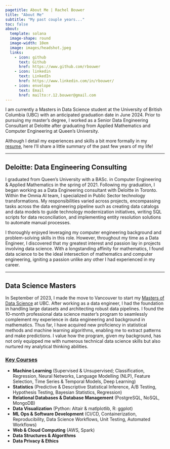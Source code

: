 ```yaml
---
pagetitle: About Me | Rachel Bouwer
title: "About Me"
subtitle: "My past couple years..."
toc: false
about:
  template: solana
  image-shape: round
  image-width: 10em
  image: images/headshot.jpeg
  links:
    - icon: github
      text: Github
      href: https://www.github.com/rbouwer
    - icon: linkedin
      text: LinkedIn
      href: https://www.linkedin.com/in/rbouwer/
    - icon: envelope
      text: Email
      href: mailto:r.12.bouwer@gmail.com
---
```


I am currently a Masters in Data Science student at the University of British Columbia (UBC) with an anticipated graduation date in June 2024. Prior to pursuing my master's degree, I worked as a Senior Data Engineering Consultant at Deloitte after graduating from Applied Mathematics and Computer Engineering at Queen's University.

Although I detail my experiences and skills a bit more formally in my [resume](resume.qmd), here I'll share a little summary of the past few years of my life! 

---

## Deloitte: Data Engineering Consulting
I graduated from Queen’s University with a BASc. in Computer Engineering & Applied Mathematics in the spring of 2021. Following my graduation, I began working as a Data Engineering consultant with Deloitte in Toronto. Within the Omnia AI team, I specialized in Public Sector technology transformations. My responsibilities varied across projects, encompassing tasks across the data engineering pipeline such as creating data catalogs and data models to guide technology modernization initiatives, writing SQL scripts for data reconciliation, and implementing entity resolution solutions to automate manual processes.

I thoroughly enjoyed leveraging my computer engineering background and problem-solving skills in this role. However, throughout my time as a Data Engineer, I discovered that my greatest interest and passion lay in projects involving data science. With a longstanding affinity for mathematics, I found data science to be the ideal intersection of mathematics and computer engineering, igniting a passion unlike any other I had experienced in my career.

---

## Data Science Masters
In September of 2023, I made the move to Vancouver to start my [Masters of Data Science](https://masterdatascience.ubc.ca/) at UBC. After working as a data engineer, I had the foundation in handling large datasets and architecting robust data pipelines. I found the 10-month professional data science master’s program to seamlessly complement my experience in data engineering and background in mathematics. Thus far, I have acquired new proficiency in statistical methods and machine learning algorithms, enabling me to extract patterns and make predictions. I value how the program, given my background, has not only equipped me with numerous technical data science skills but also nurtured my analytical thinking abilities.

### [Key Courses](https://ubc-mds.github.io/descriptions/)
- **Machine Learning** (Supervised & Unsupervised; Classification, Regression, Neural Networks, Language Modelling (NLP), Feature Selection, Time Series & Temporal Models, Deep Learning)
- **Statistics** (Predictive & Descriptive Statistical Inference, A/B Testing, Hypothesis Testing, Bayesian Statistics, Regression)
- **Relational Databases & Database Management** (PostgreSQL, NoSQL, MongoDB)
- **Data Visualization** (Python: Altair & matlplotlib, R: ggplot)
- **ML Ops & Software Development** (CI/CD, Containerization, Reproducibility, Data Science Workflows, Unit Testing, Automated Workflows)
- **Web & Cloud Computing** (AWS, Spark)
- **Data Structures & Algorithms**
- **Data Privacy & Ethics**